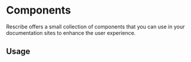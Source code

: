 # Components

Rescribe offers a small collection of components that you can use in your documentation sites to enhance the user experience.

## Usage


